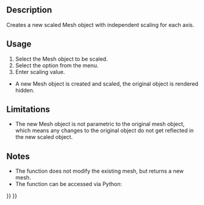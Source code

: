 <languages/>
<translate>

<!--T:10-->
{{Docnav
|[[OpenSCAD_MirrorMeshFeature|Mirror Mesh Feature]]
|[[OpenSCAD_ResizeMeshFeature|Resize Mesh Feature]]
|[[OpenSCAD_Workbench|OpenSCAD]]
|IconL=OpenSCAD_MirrorMeshFeature.svg
|IconR=OpenSCAD_ResizeMeshFeature.svg
|IconC=Workbench_OpenSCAD.svg
}}

<!--T:2-->
{{GuiCommand
|Name=OpenSCAD ScaleMeshFeature
|MenuLocation=OpenSCAD → Scale Mesh Feature
|Workbenches=[[OpenSCAD_Workbench|OpenSCAD]]
|SeeAlso=[[Mesh_Scale|Mesh Scale]]
}}

==Description== <!--T:14--> 

<!--T:3-->
Creates a new scaled Mesh object with independent scaling for each axis.

==Usage== <!--T:15--> 

<!--T:5-->
# Select the Mesh object to be scaled.
# Select the {{MenuCommand|OpenSCAD → [[Image:OpenSCAD_ScaleMeshFeature.svg|16px]] Scale Mesh Feature}} option from the menu.
# Enter scaling value.
* A new Mesh object is created and scaled, the original object is rendered hidden.

==Limitations== <!--T:16--> 

<!--T:6-->
* The new Mesh object is not parametric to the original mesh object, which means any changes to the original object do not get reflected in the new scaled object.

==Notes== <!--T:17--> 

<!--T:7-->
* The function does not modify the existing mesh, but returns a new mesh.
* The function can be accessed via Python:

</translate>
{{Code|code=
import OpenSCADUtils
import Mesh
#this assumes an existing object in the document named "Mesh" that you wish to scale
original_mesh = App.ActiveDocument.Mesh
scaled_mesh = OpenSCADUtils.scalemesh(original_mesh.Mesh, FreeCAD.Base.Vector(1,0,0))
Mesh.show(scaled_mesh)
}}
<translate>


<!--T:11-->
{{Docnav
|[[OpenSCAD_MirrorMeshFeature|Mirror Mesh Feature]]
|[[OpenSCAD_ResizeMeshFeature|Resize Mesh Feature]]
|[[OpenSCAD_Workbench|OpenSCAD]]
|IconL=OpenSCAD_MirrorMeshFeature.svg
|IconR=OpenSCAD_ResizeMeshFeature.svg
|IconC=Workbench_OpenSCAD.svg
}}

</translate>
{{OpenSCAD_Tools_navi{{#translation:}}}}
{{Userdocnavi{{#translation:}}}}